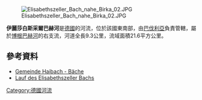 {{Expand language|1=de|time=2020-11-13T17:27:11+00:00}}
{{Coord|48.968195|N|12.756172|E|display=title}}

[[Image:Elisabethszeller_Bach_nahe_Birka_02.JPG|right]]

'''伊麗莎白斯采爾巴赫河'''是[[德國|德國]]的河流，位於該國東南部，由[[巴伐利亞|巴伐利亞]]負責管轄，屬於[[博根巴赫河|博根巴赫河]]的右支流，河道全長9.3公里，流域面積21.6平方公里。

==參考資料==
* [http://www.webkitchen.de/haibach/GEMEINDE/FlaechennutzPlan/ulp/bach.htm Gemeinde Haibach - Bäche] {{Wayback|url=http://www.webkitchen.de/haibach/GEMEINDE/FlaechennutzPlan/ulp/bach.htm |date=20160304072556 }}
* [http://geoportal.bayern.de/bayernatlas/?bgLayer=tk&X=5430283.67&Y=4555592.12&zoom=8&lang=de&topic=ba Lauf des Elisabethszeller Bachs] {{Wayback|url=http://geoportal.bayern.de/bayernatlas/?bgLayer=tk&X=5430283.67&Y=4555592.12&zoom=8&lang=de&topic=ba |date=20160304065723 }}

{{Germany-geo-stub}}
[[Category:德國河流|Category:德國河流]]